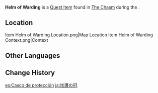 {{Item Infobox
|id          = 101639
|image       = Item Helm of Warding.png
|type        = Quest Items
|description = One of the six lost offerings scattered throughout The Chasm. It was found hidden in the living quarters of the miners. A slightly less discerning eye might have mistaken it for a miner's hat.<br>It is heavily scarred and pitted, making one wonder how many miners' lives it must have saved.
|source1     = Found in [[The Chasm (Area)|The Chasm]] during [[The Millennial Mountains]]
}}
'''Helm of Warding''' is a [[Quest Item]] found in [[The Chasm (Area)|The Chasm]] during the {{Quest|The Millennial Mountains}}.

==Location==
<gallery>
Item Helm of Warding Location.png|Map Location
Item Helm of Warding Context.png|Context
</gallery>

==Other Languages==
{{Other Languages
|default_hidden = 1
|en      = Helm of Warding
|zhs     = 庇佑之冠
|zhs_rm  = Bìyòu zhī Guān
|zht     = 庇佑之冠
|zht_rm  = Bìyòu zhī Guān
|ja      = 加護の冠
|ja_rm   = Kago no Kanmuri{{Assumed}}
|ko      = 수호의 투구
|ko_rm   = Suho-ui Tugu
|es      = Casco de protección
|fr      = Heaume de protection
|ru      = Шлем защиты
|th      = หมวกพิทักษ์
|th_rm   = 
|vi      = Nón Phù Hộ
|de      = Helm des dienlichen Schutzes
|id      = Ketopong Berkah
|pt      = Capacete da Proteção
|tr      = Koruyucu Miğfer
|it      = Elmo protettivo
}}

==Change History==
{{Change History|2.6}}

[[es:Casco de protección]]
[[ja:加護の冠]]